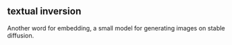 ## textual inversion

Another word for embedding, a small model for generating images on stable diffusion.